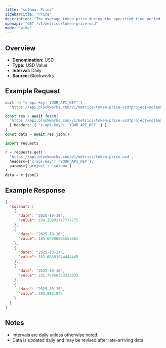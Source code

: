 ```yaml
---
title: "solana: Price"
sidebarTitle: "Price"
description: "The average token price during the specified time period for the native asset of that chain."
openapi: "GET /v1/metrics/token-price-usd"
mode: "wide"
---
```


## Overview

- **Denomination:** USD
- **Type:** USD Value
- **Interval:** Daily
- **Source:** Blockworks

## Example Request

<CodeGroup>

```bash cURL
curl -H "x-api-key: YOUR_API_KEY" \
  "https://api.blockworks.com/v1/metrics/token-price-usd?project=solana"
```

```typescript TypeScript
const res = await fetch(
  'https://api.blockworks.com/v1/metrics/token-price-usd?project=solana',
  { headers: { 'x-api-key': 'YOUR_API_KEY' } }
)
const data = await res.json()
```

```python Python
import requests

r = requests.get(
  'https://api.blockworks.com/v1/metrics/token-price-usd',
  headers={'x-api-key': 'YOUR_API_KEY'},
  params={'project': 'solana'}
)
data = r.json()
```

</CodeGroup>

## Example Response

```json
{
  "solana": [
    {
      "date": "2025-10-19",
      "value": 188.20902777777775
    },
    {
      "date": "2025-10-18",
      "value": 185.64086805555561
    },
    {
      "date": "2025-10-17",
      "value": 182.68381944444445
    },
    {
      "date": "2025-10-16",
      "value": 191.78958333333333
    },
    {
      "date": "2025-10-15",
      "value": 200.8121875
    }
  ]
}
```

## Notes
- Intervals are daily unless otherwise noted.
- Data is updated daily and may be revised after late-arriving data.